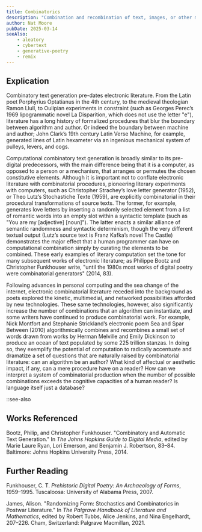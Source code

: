 ```yaml
---
title: Combinatorics
description: "Combination and recombination of text, images, or other media to create varied storylines or poetic structures from a defined set of elements, enabling intricate patterns of interaction and interpretation"
author: Nat Moore
pubDate: 2025-03-14
seeAlso:
    - aleatory
    - cybertext
    - generative-poetry
    - remix
---
```

## Explication 

Combinatory text generation pre-dates electronic literature. From the Latin poet Porphyrius Optatianus in the 4th century, to the medieval theologian Ramon Llull, to Oulipian experiments in constraint (such as Georges Perec’s 1969 lipogrammatic novel La Disparition, which does not use the letter "e"), literature has a long history of formalized procedures that blur the boundary between algorithm and author. Or indeed the boundary between machine and author; John Clark’s 19th century Latin Verse Machine, for example, generated lines of Latin hexameter via an ingenious mechanical system of pulleys, levers, and cogs. 

Computational combinatory text generation is broadly similar to its pre-digital predecessors, with the main difference being that it is a computer, as opposed to a person or a mechanism, that arranges or permutes the chosen constitutive elements. Although it is important not to conflate electronic literature with combinatorial procedures, pioneering literary experiments with computers, such as Christopher Strachey’s love letter generator (1952), or Theo Lutz’s Stochastiche Texte (1959), are explicitly combinatorial in their procedural transformations of source texts. The former, for example, generates love letters by inserting a randomly selected element from a list of romantic words into an empty slot within a syntactic template (such as "You are my [adjective] [noun]"). The latter enacts a similar alliance of semantic randomness and syntactic determinism, though the very different textual output (Lutz’s source text is Franz Kafka’s novel The Castle) demonstrates the major effect that a human programmer can have on computational combination simply by curating the elements to be combined. These early examples of literary computation set the tone for many subsequent works of electronic literature; as Philippe Bootz and Christopher Funkhouser write, "until the 1980s most works of digital poetry were combinatorial generators" (2014, 83). 

Following advances in personal computing and the sea change of the internet, electronic combinatorial literature receded into the background as poets explored the kinetic, multimedial, and networked possibilities afforded by new technologies. These same technologies, however, also significantly increase the number of combinations that an algorithm can instantiate, and some writers have continued to produce combinatorial work. For example, Nick Montfort and Stephanie Strickland’s electronic poem Sea and Spar Between (2010) algorithmically combines and recombines a small set of words drawn from works by Herman Melville and Emily Dickinson to produce an ocean of text populated by some 225 trillion stanzas. In doing so, they exemplify the potential of computation to radically accentuate and dramatize a set of questions that are naturally raised by combinatorial literature: can an algorithm be an author? What kind of affectual or aesthetic impact, if any, can a mere procedure have on a reader? How can we interpret a system of combinatorial production when the number of possible combinations exceeds the cognitive capacities of a human reader? Is language itself just a database? 

::see-also

## Works Referenced

Bootz, Philip, and Christopher Funkhouser. "Combinatory and Automatic Text Generation." In *The Johns Hopkins Guide to Digital Media*, edited by Marie Laure Ryan, Lori Emerson, and Benjamin J. Robertson, 83–84. Baltimore: Johns Hopkins University Press, 2014.

## Further Reading

Funkhouser, C. T. *Prehistoric Digital Poetry: An Archaeology of Forms*, 1959–1995. Tuscaloosa: University of Alabama Press, 2007.

James, Alison. "Randomizing Form: Stochastics and Combinatorics in Postwar Literature." In *The Palgrave Handbook of Literature and Mathematics*, edited by Robert Tubbs, Alice Jenkins, and Nina Engelhardt, 207–226. Cham, Switzerland: Palgrave Macmillan, 2021.